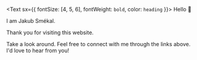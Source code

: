 <Text sx={{ fontSize: [4, 5, 6], fontWeight: `bold`, color: `heading` }}>
  Hello 👋

  I am Jakub Smékal.

  Thank you for visiting this website.
</Text>

Take a look around. Feel free to connect with me through the links above. I'd love to hear from you!
